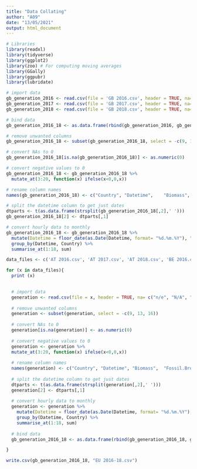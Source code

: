 ---
title: "Data Collating"
author: "A09"
date: "13/05/2021"
output: html_document
---

```{r}

# Libraries
library(readxl)
library(tidyverse)
library(ggplot2)
library(zoo) # For computing moving averages 
library(GGally)
library(ggpubr)
library(lubridate)
```

```{r}

# import data
gb_generation_2016 <- read.csv(file = 'GB 2016.csv', header = TRUE, na= c("n/e", "N/A", ""))
gb_generation_2017 <- read.csv(file = 'GB 2017.csv', header = TRUE, na= c("n/e", "N/A", ""))
gb_generation_2018 <- read.csv(file = 'GB 2018.csv', header = TRUE, na= c("n/e", "N/A", ""))

# bind data
gb_generation_2016_18 <- as.data.frame(rbind(gb_generation_2016, gb_generation_2017, gb_generation_2018))

# remove unwanted columns
gb_generation_2016_18 <- subset(gb_generation_2016_18, select = -c(9, 13, 16))

# convert NAs to 0
gb_generation_2016_18[is.na(gb_generation_2016_18)] <- as.numeric(0)

# convert negative values to 0
gb_generation_2016_18 <- gb_generation_2016_18 %>% 
  mutate_at(3:20, function(x) ifelse(x<0,0,x))

# rename column names
names(gb_generation_2016_18) <- c("Country", "Datetime",	"Biomass",	"Fossil.Brown.coal.Lignite",	"Fossil.Coal.derived.gas",	"Fossil.Gas",	"Fossil.Hard.coal",	"Fossil.Oil",	"Fossil.Peat",	"Geothermal",	"Hydro.Pumped.Storage",	"Hydro.Run.of.river.and.poundage",	"Hydro.Water.Reservoir",	"Nuclear",	"Other",	"Other.renewable",	"Solar",	"Waste",	"Wind.Offshore",	"Wind.Onshore")

# split the datetime column to get just dates
dtparts <- t(as.data.frame(strsplit(gb_generation_2016_18[,2],' ')))
gb_generation_2016_18[2] <- dtparts[,1]

# convert hourly data to monthly 
gb_generation_2016_18 <- gb_generation_2016_18 %>% 
  mutate(Datetime = floor_date(as.Date(Datetime, format= "%d.%m.%Y"), "month")) %>% 
  group_by(Datetime, Country) %>% 
  summarise_at(1:18, sum)

```

```{r}

data_files <- c('AT 2016.csv', 'AT 2017.csv', 'AT 2018.csv', 'BE 2016.csv', 'BE 2017.csv', 'BE 2018.csv', 'DE 2016.csv', 'DE 2017.csv', 'DE 2018.csv', 'DK 2016.csv', 'DK 2017.csv', 'DK 2018.csv', 'ES 2016.csv', 'ES 2017.csv', 'ES 2018.csv', 'FI 2016.csv', 'FI 2017.csv', 'FI 2018.csv', 'FR 2016.csv', 'FR 2017.csv', 'FR 2018.csv', 'IE 2016.csv', 'IE 2017.csv', 'IE 2018.csv', 'IT 2016.csv', 'IT 2017.csv', 'IT 2018.csv', 'NL 2016.csv', 'NL 2017.csv', 'NL 2018.csv', 'NO 2016.csv', 'NO 2017.csv', 'NO 2018.csv', 'SE 2016.csv', 'SE 2017.csv', 'SE 2018.csv')

for (x in data_files){
  print (x)
  

  # import data
  generation <- read.csv(file = x, header = TRUE, na= c("n/e", "N/A", ""))
  
  # remove unwanted columns
  generation <- subset(generation, select = -c(9, 13, 16))
  
  # convert NAs to 0
  generation[is.na(generation)] <- as.numeric(0)
  
  # convert negative values to 0
  generation <- generation %>% 
  mutate_at(3:20, function(x) ifelse(x<0,0,x))
  
  # rename column names
  names(generation) <- c("Country", "Datetime",	"Biomass",	"Fossil.Brown.coal.Lignite",	"Fossil.Coal.derived.gas",	"Fossil.Gas",	"Fossil.Hard.coal",	"Fossil.Oil",	"Fossil.Peat",	"Geothermal",	"Hydro.Pumped.Storage",	"Hydro.Run.of.river.and.poundage",	"Hydro.Water.Reservoir",	"Nuclear",	"Other",	"Other.renewable",	"Solar",	"Waste",	"Wind.Offshore",	"Wind.Onshore")
  
  # split the datetime column to get just dates
  dtparts <- t(as.data.frame(strsplit(generation[,2],' ')))
  generation[2] <- dtparts[,1]
  
  # convert hourly data to monthly 
  generation <- generation %>% 
    mutate(Datetime = floor_date(as.Date(Datetime, format= "%d.%m.%Y"), "month")) %>% 
    group_by(Datetime, Country) %>% 
    summarise_at(1:18, sum)
  
  # bind data
  gb_generation_2016_18 <- as.data.frame(rbind(gb_generation_2016_18, generation))

}

```
```{r}

write.csv(gb_generation_2016_18, "EU 2016-18.csv")

```



